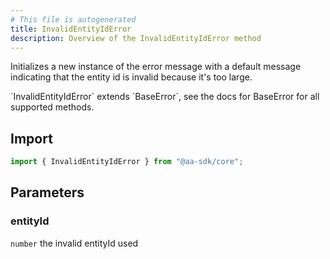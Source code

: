 ```yaml
---
# This file is autogenerated
title: InvalidEntityIdError
description: Overview of the InvalidEntityIdError method
---
```


Initializes a new instance of the error message with a default message indicating that the entity id is invalid because it's too large.

<Note>
  `InvalidEntityIdError` extends `BaseError`, see the docs for BaseError for all
  supported methods.
</Note>

## Import

```ts
import { InvalidEntityIdError } from "@aa-sdk/core";
```

## Parameters

### entityId

`number`
the invalid entityId used
